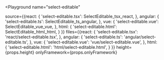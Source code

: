 

<Playground
  name="select-editable"
  
  source={{react: {
             'select-editable.tsx': SelectEditable_tsx_react,
           },
           angular: {
             'select-editable.ts': SelectEditable_ts_angular,
           },
           vue: {
             'select-editable.vue': SelectEditable_vue_vue,
           },
           html: {
             'select-editable.html': SelectEditable_html_html,
           }
}}
  files={{react: {
            'select-editable.tsx': 'react/select-editable.tsx',
          },
          angular: {
            'select-editable.ts': 'angular/select-editable.ts',
          },
          vue: {
            'select-editable.vue': 'vue/select-editable.vue',
          },
          html: {
            'select-editable.html': 'html/select-editable.html',
          }
}}
  height={props.height}
  onlyFramework={props.onlyFramework}
></Playground>

